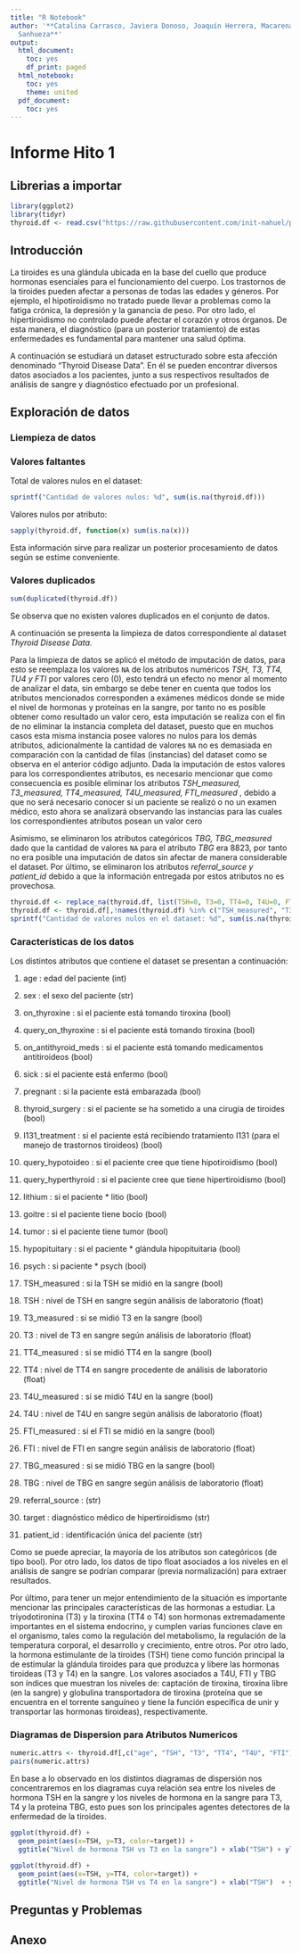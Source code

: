 ```yaml
---
title: "R Notebook"
author: '**Catalina Carrasco, Javiera Donoso, Joaquín Herrera, Macarena Ríos, Nahuel
  Sanhueza**'
output:
  html_document:
    toc: yes
    df_print: paged
  html_notebook:
    toc: yes
    theme: united
  pdf_document:
    toc: yes
---
```

# Informe Hito 1

## Librerias a importar

```r
library(ggplot2)
library(tidyr)
thyroid.df <- read.csv("https://raw.githubusercontent.com/init-nahuel/project-data-mining/main/data/thyroidDF.csv")
```

## Introducción

La tiroides es una glándula ubicada en la base del cuello que produce hormonas esenciales para el funcionamiento del cuerpo. Los trastornos de la tiroides pueden afectar a personas de todas las edades y géneros. Por ejemplo, el hipotiroidismo no tratado puede llevar a problemas como la fatiga crónica, la depresión y la ganancia de peso. Por otro lado, el hipertiroidismo no controlado puede afectar el corazón y otros órganos. De esta manera, el diagnóstico (para un posterior tratamiento) de estas enfermedades es fundamental para mantener una salud óptima.

A continuación se estudiará un dataset estructurado sobre esta afección denominado "Thyroid Disease Data". En él se pueden encontrar diversos datos asociados a los pacientes, junto a sus respectivos resultados de análisis de sangre y diagnóstico efectuado por un profesional.

## Exploración de datos

### Liempieza de datos

### Valores faltantes

Total de valores nulos en el dataset:
```r
sprintf("Cantidad de valores nulos: %d", sum(is.na(thyroid.df)))
```

Valores nulos por atributo:
```r
sapply(thyroid.df, function(x) sum(is.na(x)))
```

Esta información sirve para realizar un posterior procesamiento de datos según se estime conveniente.

### Valores duplicados

```r
sum(duplicated(thyroid.df))
```

Se observa que no existen valores duplicados en el conjunto de datos.

A continuación se presenta la limpieza de datos correspondiente al dataset *Thyroid Disease Data*.

Para la limpieza de datos se aplicó el método de imputación de datos, para esto se reemplaza los valores `NA` de los atributos numéricos *TSH, T3, TT4, TU4 y FTI* por valores cero (0), esto tendrá un efecto no menor al momento de analizar el data, sin embargo se debe tener en cuenta que todos los atributos mencionados corresponden a exámenes médicos donde se mide el nivel de hormonas y proteínas en la sangre, por tanto no es posible obtener como resultado un valor cero, esta imputación se realiza con el fin de no eliminar la instancia completa del dataset, puesto que en muchos casos esta misma instancia posee valores no nulos para los demás atributos, adicionalmente la cantidad de valores `NA` no es demasiada en comparación con la cantidad de filas (instancias) del dataset como se observa en el anterior código adjunto. Dada la imputación de estos valores para los correspondientes atributos, es necesario mencionar que como consecuencia es posible eliminar los atributos *TSH_measured, T3_measured, TT4_measured, T4U_measured, FTI_measured *, debido a que no será necesario conocer si un paciente se realizó o no un examen médico, esto ahora se analizará observando las instancias para las cuales los correspondientes atributos posean un valor cero

Asimismo, se eliminaron los atributos categóricos *TBG, TBG_measured* dado que la cantidad de valores `NA` para el atributo *TBG* era 8823, por tanto no era posible una imputación de datos sin afectar de manera considerable el dataset. Por último, se eliminaron los atributos *referral_source y patient_id* debido a que la información entregada por estos atributos no es provechosa.

```r
thyroid.df <- replace_na(thyroid.df, list(TSH=0, T3=0, TT4=0, T4U=0, FTI=0)) # Imputacion
thyroid.df <- thyroid.df[,!names(thyroid.df) %in% c("TSH_measured", "T3_measured", "TT4_measured", "T4U_measured", "FTI_measured", "TBG_measured", "TBG", "referral_source", "patient_id")] # Eliminacion atributos
sprintf("Cantidad de valores nulos en el dataset: %d", sum(is.na(thyroid.df)))
```

### Características de los datos

Los distintos atributos que contiene el dataset se presentan a continuación:

1. age : edad del paciente (int)

2. sex : el sexo del paciente (str)

3. on_thyroxine : si el paciente está tomando tiroxina (bool)

4. query_on_thyroxine : si el paciente está tomando tiroxina (bool)

5. on_antithyroid_meds : si el paciente está tomando medicamentos antitiroideos (bool)

6. sick : si el paciente está enfermo (bool)

7. pregnant : si la paciente está embarazada (bool)

8. thyroid_surgery : si el paciente se ha sometido a una cirugía de tiroides (bool)

9. I131_treatment : si el paciente está recibiendo tratamiento I131 (para el manejo de trastornos tiroideos) (bool)

10. query_hypotoideo : si el paciente cree que tiene hipotiroidismo (bool)

11. query_hyperthyroid : si el paciente cree que tiene hipertiroidismo (bool)

12. lithium : si el paciente * litio (bool)

13. goitre : si el paciente tiene bocio (bool)

14. tumor : si el paciente tiene tumor (bool)

15. hypopituitary : si el paciente * glándula hipopituitaria (bool)

16. psych : si paciente * psych (bool)

17. TSH_measured : si la TSH se midió en la sangre (bool)

18. TSH : nivel de TSH en sangre según análisis de laboratorio (float)

19. T3_measured : si se midió T3 en la sangre (bool)

20. T3 : nivel de T3 en sangre según análisis de laboratorio (float)

21. TT4_measured : si se midió TT4 en la sangre (bool)

22. TT4 : nivel de TT4 en sangre procedente de análisis de laboratorio (float)

23. T4U_measured : si se midió T4U en la sangre (bool)

24. T4U : nivel de T4U en sangre según análisis de laboratorio (float)

25. FTI_measured : si el FTI se midió en la sangre (bool)

26. FTI : nivel de FTI en sangre según análisis de laboratorio (float)

27. TBG_measured : si se midió TBG en la sangre (bool)

28. TBG : nivel de TBG en sangre según análisis de laboratorio (float)

29. referral_source : (str)

30. target : diagnóstico médico de hipertiroidismo (str)

31. patient_id : identificación única del paciente (str)

Como se puede apreciar, la mayoría de los atributos son categóricos (de tipo bool). Por otro lado, los datos de tipo float asociados a los niveles en el análisis de sangre se podrían comparar (previa normalización) para extraer resultados.

Por último, para tener un mejor entendimiento de la situación es importante mencionar las principales características de las hormonas a estudiar. La triyodotironina (T3) y la tiroxina (TT4 o T4) son hormonas extremadamente importantes en el sistema endocrino, y cumplen varias funciones clave en el organismo, tales como la regulación del metabolismo, la regulación de la temperatura corporal, el desarrollo y crecimiento, entre otros. Por otro lado, la hormona estimulante de la tiroides (TSH) tiene como función principal la de estimular la glándula tiroides para que produzca y libere las hormonas tiroideas (T3 y T4) en la sangre. Los valores asociados a T4U, FTI y TBG son índices que muestran los niveles de: captación de tiroxina, tiroxina libre (en la sangre) y globulina transportadora de tiroxina (proteína que se encuentra en el torrente sanguíneo y tiene la función específica de unir y transportar las hormonas tiroideas), respectivamente.

### Diagramas de Dispersion para Atributos Numericos

```r
numeric.attrs <- thyroid.df[,c("age", "TSH", "T3", "TT4", "T4U", "FTI")]
pairs(numeric.attrs)
```

En base a lo observado en los distintos diagramas de dispersión nos concentraremos en los diagramas cuya relación sea entre los niveles de hormona TSH en la sangre y los niveles de hormona en la sangre para T3, T4 y la proteina TBG, esto pues son los principales agentes detectores de la enfermedad de la tiroides.

```r
ggplot(thyroid.df) + 
  geom_point(aes(x=TSH, y=T3, color=target)) +
  ggtitle("Nivel de hormona TSH vs T3 en la sangre") + xlab("TSH") + ylab("T3") + labs(color="Diagnóstico médico hipertiroidismo")

ggplot(thyroid.df) +
  geom_point(aes(x=TSH, y=TT4, color=target)) +
  ggtitle("Nivel de hormona TSH vs T4 en la sangre") + xlab("TSH")  + ylab("T4") + labs(color="Diagnóstico médico hipertiroidismo")
```

## Preguntas y Problemas

## Anexo


